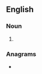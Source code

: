==English==

===Noun===
{{head|en|noun plural form}}

# {{plural of|cotton|lang=en}}

===Anagrams===
* {{anagrams|en|Scotton}}